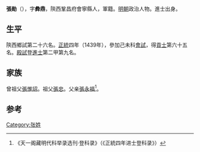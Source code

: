 {{Otheruses|other=名为張勛的其他人物|张勋 (消歧义)}}

'''張勛'''（{{bd|1411年||？}}），字'''彜鼎'''，陝西鞏昌府會寧縣人，軍籍。[[明朝|明朝]]政治人物。進士出身。

== 生平 ==
陝西鄉試第二十六名。[[正统_(年号)|正統]]四年（1439年），參加己未科[[會試|會試]]，得[[貢士|貢士]]第六十五名。[[殿試|殿試]]登[[進士|進士]]第二甲第九名。

== 家族 ==
曾祖父[[張惟詔|張惟詔]]。祖父[[張忠|張忠]]。父亲[[張永福|張永福]]<ref>《天一阁藏明代科举录选刊·登科录》（《正統四年进士登科录》）</ref>。

==参考==
{{reflist}}

{{正統四年己未科殿試金榜}}

{{Authority control}}

{{DEFAULTSORT:}}
[[Category:张姓|Category:张姓]]


{{明朝人物小作品}}